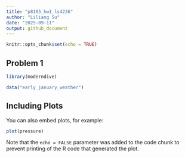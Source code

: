 ```yaml
---
title: "p8105_hw1_ls4236"
author: "Liliang Su"
date: "2025-09-11"
output: github_document
---
```


```r
knitr::opts_chunk$set(echo = TRUE)
```

## Problem 1


```r
library(moderndive)

data("early_january_weather")
```

## Including Plots

You can also embed plots, for example:

```r
plot(pressure)
```

Note that the `echo = FALSE` parameter was added to the code chunk to prevent printing of the R code that generated the plot.
